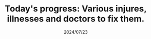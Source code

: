 ---
title:  "Today's progress: Various injures, illnesses and doctors to fix them."
summary: |-
        Not sure if the visitors should pay for treatment or not.
        On one hand, it feels wrong to charge visitors that got injured etc.
        in the hotel on the other hand, well... extra credits.😀
cover: /images/side-projects/interstellar-inn/34/cover.png
date: 2024/07/23
tags: ["InterstellarInn","gameMaker","indieGameDeveloper"]
type: SIDE-PROJECT
---